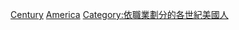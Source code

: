 {{container}}

[[Category:美國外交官|Century]]
[[Category:各世紀外交官|America]]
[[Category:依職業劃分的各世紀美國人|Category:依職業劃分的各世紀美國人]]